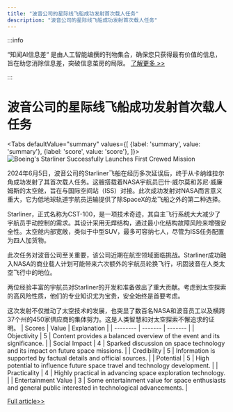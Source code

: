 ```yaml
---
title: "波音公司的星际线飞船成功发射首次载人任务"
description: "波音公司的星际线飞船成功发射首次载人任务"
---
```



:::info

“知闻AI信息差“ 是由人工智能编撰的刊物集合，确保您只获得最有价值的信息，旨在助您消除信息差，突破信息茧房的局限。  [了解更多 >>](/)

:::

# 波音公司的星际线飞船成功发射首次载人任务


<Tabs
	defaultValue="summary"
	values={[
	{label: 'summary', value: 'summary'},
	{label: 'score', value: 'score'},
]}>
<TabItem value="summary">
<img
  src="https://image.informedainews.com/2024/06/06/Te-kUB-1717675976-0.jpg"
  alt="Boeing's Starliner Successfully Launches First Crewed Mission"
/>



2024年6月5日，波音公司的Starliner飞船在经历多次延误后，终于从卡纳维拉尔角成功发射了其首次载人任务。这艘搭载着NASA宇航员巴什·威尔莫和苏尼·威廉姆斯的太空舱，旨在与国际空间站（ISS）对接。此次成功发射对NASA而言意义重大，它为低地球轨道宇航员运输提供了除SpaceX的龙飞船之外的第二种选择。

Starliner，正式名称为CST-100，是一项技术奇迹，其自主飞行系统大大减少了宇航员手动控制的需求。其设计采用无焊结构，通过最小化结构故障风险来增强安全性。太空舱内部宽敞，类似于中型SUV，最多可容纳七人，尽管为ISS任务配置为四人加货物。

此次任务对波音公司至关重要，该公司近期在航空领域面临挑战。Starliner成功融入NASA的商业载人计划可能带来六次额外的宇航员轮换飞行，巩固波音在人类太空飞行中的地位。

两位经验丰富的宇航员对Starliner的开发和准备做出了重大贡献。考虑到太空探索的高风险性质，他们的专业知识尤为宝贵，安全始终是首要考虑。

这次发射不仅推动了太空技术的发展，也突显了数百名NASA和波音员工以及横跨37个州的450家供应商的集体努力。这是人类智慧和对太空探索不懈追求的证明。
</TabItem>
<TabItem value="score">
	| Scores     | Value   | Explanation |
	| -------- | ------- | ------- |
	| Objectivity  | 5    | Content provides a balanced overview of the event and its significance.    |
	| Social Impact | 4     | Sparked discussion on space technology and its impact on future space missions.    |
	| Credibility    | 5    | Information is supported by factual details and official sources.    |
	| Potential    | 5    | High potential to influence future space travel and technology development.    |
	| Practicality    | 4    | Highly practical in advancing space exploration technology.    |
	| Entertainment Value    | 3    | Some entertainment value for space enthusiasts and general public interested in technological advancements.    |
</TabItem>
</Tabs>

[Full article>>](https://www.theguardian.com/us-news/article/2024/jun/05/boeing-starliner-launch-space-nasa)
